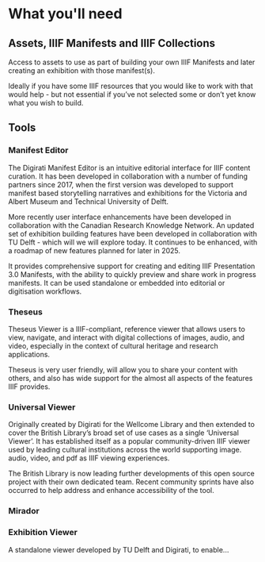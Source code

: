 # What you'll need

## Assets, IIIF Manifests and IIIF Collections

Access to assets to use as part of building your own IIIF Manifests and later creating an exhibition with those manifest(s). 

Ideally if you have some IIIF resources that you would like to work with that would help - but not essential if you’ve not selected some or don’t yet know what you wish to build.

## Tools

### Manifest Editor

The Digirati Manifest Editor is an intuitive editorial interface for IIIF content curation. It has been developed in collaboration with a number of funding partners since 2017, when the first version was developed to support manifest based storytelling narratives and exhibitions for the Victoria and Albert Museum and Technical University of Delft.

More recently user interface enhancements have been developed in collaboration with the Canadian Research Knowledge Network. An updated set of exhibition building features have been developed in collaboration with TU Delft - which will we will explore today. It continues to be enhanced, with a roadmap of new features planned for later in 2025.

It provides comprehensive support for creating and editing IIIF Presentation 3.0 Manifests, with the ability to quickly preview and share work in progress manifests. It can be used standalone or embedded into editorial or digitisation workflows.

### Theseus

Theseus Viewer is a IIIF-compliant, reference viewer that allows users to view, navigate, and interact with digital collections of images, audio, and video, especially in the context of cultural heritage and research applications.​

Theseus is very user friendly, will allow you to share your content with others, and also has wide support for the almost all aspects of the features IIIF provides.


### Universal Viewer

Originally created by Digirati for the Wellcome Library and then extended to cover the British Library’s broad set of use cases as a single ‘Universal Viewer’. 
It has established itself as a popular community-driven IIIF viewer used by leading cultural institutions across the world supporting image. audio, video, and pdf as IIIF viewing experiences.

The British Library is now leading further developments of this open source project with their own dedicated team. Recent community sprints have also occurred to help address and enhance accessibility of the tool.


### Mirador


### Exhibition Viewer

A standalone viewer developed by TU Delft and Digirati, to enable...
